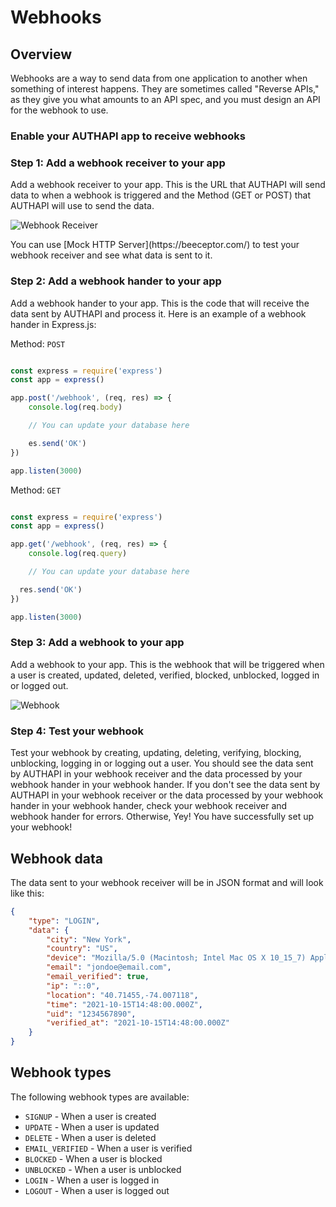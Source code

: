 
# Webhooks

## Overview

Webhooks are a way to send data from one application to another when something of interest happens. They are sometimes called "Reverse APIs," as they give you what amounts to an API spec, and you must design an API for the webhook to use.

### Enable your AUTHAPI app to receive webhooks

<Steps>

### Step 1: Add a webhook receiver to your app

Add a webhook receiver to your app. This is the URL that AUTHAPI will send data to when a webhook is triggered and the Method (GET or POST) that AUTHAPI will use to send the data.

![Webhook Receiver](/guides/authapi_setting.png)

<Callout>
You can use [Mock HTTP Server](https://beeceptor.com/) to test your webhook receiver and see what data is sent to it.
</Callout>

### Step 2: Add a webhook hander to your app

Add a webhook hander to your app. This is the code that will receive the data sent by AUTHAPI and process it. Here is an example of a webhook hander in Express.js:

Method: `POST`

```js

const express = require('express')
const app = express()

app.post('/webhook', (req, res) => {
    console.log(req.body)

    // You can update your database here

    es.send('OK')
})

app.listen(3000)

```

Method: `GET`

```js

const express = require('express')
const app = express()

app.get('/webhook', (req, res) => {
    console.log(req.query)

    // You can update your database here

  res.send('OK')
})

app.listen(3000)
```

### Step 3: Add a webhook to your app

Add a webhook to your app. This is the webhook that will be triggered when a user is created, updated, deleted, verified, blocked, unblocked, logged in or logged out.

![Webhook](/guides/authapi_webhook.png)

### Step 4: Test your webhook

Test your webhook by creating, updating, deleting, verifying, blocking, unblocking, logging in or logging out a user. You should see the data sent by AUTHAPI in your webhook receiver and the data processed by your webhook hander in your webhook hander. If you don't see the data sent by AUTHAPI in your webhook receiver or the data processed by your webhook hander in your webhook hander, check your webhook receiver and webhook hander for errors.
Otherwise, Yey! You have successfully set up your webhook!

</Steps>

## Webhook data

The data sent to your webhook receiver will be in JSON format and will look like this:

```json
{
    "type": "LOGIN",
    "data": {
        "city": "New York",
        "country": "US",
        "device": "Mozilla/5.0 (Macintosh; Intel Mac OS X 10_15_7) AppleWebKit/537.36 (KHTML, like Gecko) Chrome/94.0.4606.81 Safari/537.36",
        "email": "jondoe@email.com",
        "email_verified": true,
        "ip": "::0",
        "location": "40.71455,-74.007118",
        "time": "2021-10-15T14:48:00.000Z",
        "uid": "1234567890",
        "verified_at": "2021-10-15T14:48:00.000Z"
    }
}
```

## Webhook types

The following webhook types are available:

- `SIGNUP` - When a user is created
- `UPDATE` - When a user is updated
- `DELETE` - When a user is deleted
- `EMAIL_VERIFIED` - When a user is verified
- `BLOCKED` - When a user is blocked
- `UNBLOCKED` - When a user is unblocked
- `LOGIN` - When a user is logged in
- `LOGOUT` - When a user is logged out
